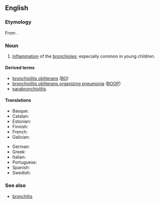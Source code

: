 ==English==
{{wikipedia}}

===Etymology===
From {{suffix|en|bronchiole|itis}}.

===Noun===
{{en-noun|-}}

# {{lb|en|pathology}} [[inflammation|Inflammation]] of the [[bronchiole]]s; especially common in young children.

====Derived terms====
* [[bronchiolitis obliterans]] ([[BO]])
* [[bronchiolitis obliterans organizing pneumonia]] ([[BOOP]])
* [[parabronchiolitis]]

====Translations====
{{trans-top|inflammation of the bronchioles}}
* Basque: {{t|eu|bronkiolitis}}
* Catalan: {{t|ca|bronquiolitis|f}}
* Estonian: {{t|et|bronhioliit}}
* Finnish: {{t+|fi|bronkioliitti}}
* French: {{t+|fr|bronchiolite|f}}
* Galician: {{t|gl|bronquiolite|f}}
{{trans-mid}}
* German: {{t|de|Bronchiolitis|f}}
* Greek: {{t+|el|βρογχιολίτιδα|f}}
* Italian: {{t+|it|bronchiolite|f}}
* Portuguese: {{t|pt|bronquiolite|f}}
* Spanish: {{t|es|bronquiolitis|f}}
* Swedish: {{t|sv|bronkiolit}}
{{trans-bottom}}

===See also===
* [[bronchitis]]